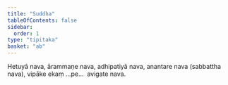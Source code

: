 ```yaml
---
title: "Suddha"
tableOfContents: false
sidebar:
  order: 1
type: "tipitaka"
basket: "ab"
---
```



<DynamicBreadcrumb />

<Division number="59">

<Paragraph number="3679">
Hetuyā nava, ārammaṇe nava, adhipatiyā nava, anantare nava (sabbattha nava), vipāke ekaṃ …pe…  avigate nava.
</Paragraph>
</Division>